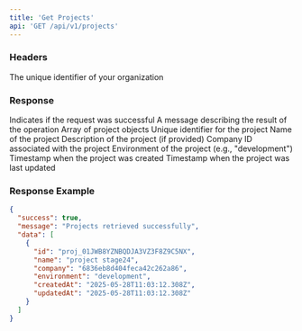 ```yaml
---
title: 'Get Projects'
api: 'GET /api/v1/projects'
---
```


### Headers

<ParamField header="companyid" type="string" required>
  The unique identifier of your organization
</ParamField>

### Response

<ResponseField name="success" type="boolean">
  Indicates if the request was successful
</ResponseField>

<ResponseField name="message" type="string">
  A message describing the result of the operation
</ResponseField>

<ResponseField name="data" type="array">
  Array of project objects
  <Expandable title="Properties">
    <ResponseField name="id" type="string">
      Unique identifier for the project
    </ResponseField>
    <ResponseField name="name" type="string">
      Name of the project
    </ResponseField>
    <ResponseField name="description" type="string">
      Description of the project (if provided)
    </ResponseField>
    <ResponseField name="company" type="string">
      Company ID associated with the project
    </ResponseField>
    <ResponseField name="environment" type="string">
      Environment of the project (e.g., "development")
    </ResponseField>
    <ResponseField name="createdAt" type="string">
      Timestamp when the project was created
    </ResponseField>
    <ResponseField name="updatedAt" type="string">
      Timestamp when the project was last updated
    </ResponseField>
  </Expandable>
</ResponseField>

### Response Example

```json
{
  "success": true,
  "message": "Projects retrieved successfully",
  "data": [
    {
      "id": "proj_01JWB8YZNBQDJA3VZ3F8Z9C5NX",
      "name": "project stage24",
      "company": "6836eb8d404feca42c262a86",
      "environment": "development",
      "createdAt": "2025-05-28T11:03:12.308Z",
      "updatedAt": "2025-05-28T11:03:12.308Z"
    }
  ]
}
``` 
